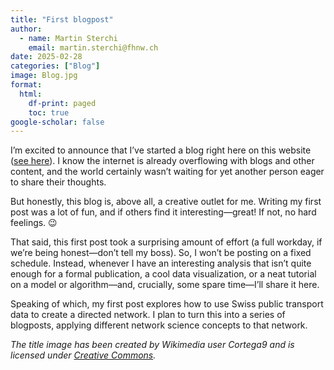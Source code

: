 ---
title: "First blogpost"
author:
  - name: Martin Sterchi
    email: martin.sterchi@fhnw.ch
date: 2025-02-28
categories: ["Blog"]
image: Blog.jpg
format:
  html:
    df-print: paged
    toc: true
google-scholar: false
---

I'm excited to announce that I've started a blog right here on this website ([see here](../blog/index.qmd)). I know the internet is already overflowing with blogs and other content, and the world certainly wasn’t waiting for yet another person eager to share their thoughts.

But honestly, this blog is, above all, a creative outlet for me. Writing my first post was a lot of fun, and if others find it interesting—great! If not, no hard feelings. 😉

That said, this first post took a surprising amount of effort (a full workday, if we’re being honest—don't tell my boss). So, I won’t be posting on a fixed schedule. Instead, whenever I have an interesting analysis that isn’t quite enough for a formal publication, a cool data visualization, or a neat tutorial on a model or algorithm—and, crucially, some spare time—I’ll share it here.

Speaking of which, my first post explores how to use Swiss public transport data to create a directed network. I plan to turn this into a series of blogposts, applying different network science concepts to that network.

*The title image has been created by Wikimedia user Cortega9 and is licensed under [Creative Commons](https://creativecommons.org/licenses/by-sa/3.0/deed.en).*
